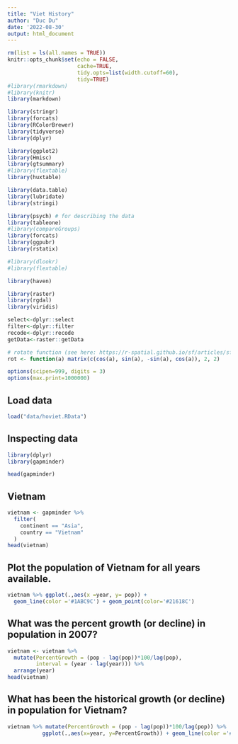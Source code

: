 ```yaml
---
title: "Viet History"
author: "Duc Du"
date: '2022-08-30'
output: html_document
---
```


```r
rm(list = ls(all.names = TRUE))
knitr::opts_chunk$set(echo = FALSE, 
                      cache=TRUE,
                      tidy.opts=list(width.cutoff=60),
                      tidy=TRUE)
#library(rmarkdown)
#library(knitr)
library(markdown)

library(stringr)
library(forcats)
library(RColorBrewer)
library(tidyverse)
library(dplyr)

library(ggplot2)
library(Hmisc)
library(gtsummary)
#library(flextable)
library(huxtable)

library(data.table)
library(lubridate)
library(stringi)

library(psych) # for describing the data
library(tableone)
#library(compareGroups)
library(forcats)
library(ggpubr)
library(rstatix)

#library(dlookr)
#library(flextable)

library(haven)

library(raster)
library(rgdal)
library(viridis)

select<-dplyr::select
filter<-dplyr::filter
recode<-dplyr::recode
getData<-raster::getData

# rotate function (see here: https://r-spatial.github.io/sf/articles/sf3.html#affine-transformations
rot <- function(a) matrix(c(cos(a), sin(a), -sin(a), cos(a)), 2, 2)

options(scipen=999, digits = 3)
options(max.print=1000000)
```

## Load data

```r
load("data/hoviet.RData")
```

## Inspecting data

```r
library(dplyr)
library(gapminder)

head(gapminder)
```

## Vietnam

```r
vietnam <- gapminder %>%
  filter(
    continent == "Asia",
    country == "Vietnam"
  )
head(vietnam)
```

## Plot the population of Vietnam for all years available.

```r
vietnam %>% ggplot(.,aes(x =year, y= pop)) +
  geom_line(color ='#1ABC9C') + geom_point(color='#21618C')
```
## What was the percent growth (or decline) in population in 2007?

```r
vietnam <- vietnam %>%
  mutate(PercentGrowth = (pop - lag(pop))*100/lag(pop),
         interval = (year - lag(year))) %>% 
  arrange(year)
head(vietnam)
```

## What has been the historical growth (or decline) in population for Vietnam?

```r
vietnam %>% mutate(PercentGrowth = (pop - lag(pop))*100/lag(pop)) %>% 
           ggplot(.,aes(x=year, y=PercentGrowth)) + geom_line(color ='#1ABC9C') + geom_point(color='#21618C')
```

